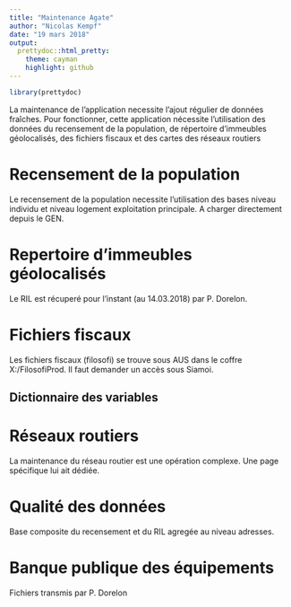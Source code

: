 ```yaml
---
title: "Maintenance Agate"
author: "Nicolas Kempf"
date: "19 mars 2018"
output: 
  prettydoc::html_pretty:
    theme: cayman
    highlight: github
---
```


```r
library(prettydoc)
```

La maintenance de l'application necessite l'ajout régulier de données fraîches. Pour fonctionner, cette application nécessite l'utilisation des données du recensement de la population, de répertoire d'immeubles géolocalisés, des fichiers fiscaux et des cartes des réseaux routiers

# Recensement de la population

Le recensement de la population necessite l'utilisation des bases niveau individu et niveau logement exploitation principale. A charger directement depuis le GEN.

# Repertoire d'immeubles géolocalisés

Le RIL est récuperé pour l'instant (au 14.03.2018) par P. Dorelon.

# Fichiers fiscaux

Les fichiers fiscaux (filosofi) se trouve sous AUS dans le coffre X:/FilosofiProd. Il faut demander un accès sous Siamoi. 

## Dictionnaire des variables






# Réseaux routiers

La maintenance du réseau routier est une opération complexe. Une page spécifique lui ait dédiée. 


# Qualité des données 

Base composite du recensement et du RIL agregée au niveau adresses.

# Banque publique des équipements

Fichiers transmis par P. Dorelon
 

